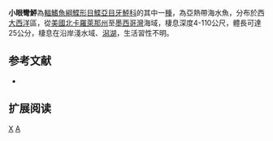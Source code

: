 {{Speciesbox 
| taxon = Ancylopsetta ommata 
| image = Ocellated flounder ( Ancylopsetta ommata ).jpg
| status = NE
| status_system = IUCN3.1
| authority = [[Jordan|Jordan]] & [[Gilbert|Gilbert]], 1883
| synonyms = *''Paralichthys ommatus,Jordan & Gilbert, 1883''
*''Ancylopsetta quadrocellatus,Gill, 1864''
*''Ancylopsetta quadrocellata,Gill, 1864''
}}

'''小眼彎鮃'''為[[輻鰭魚綱|輻鰭魚綱]][[鰈形目|鰈形目]][[鰈亞目|鰈亞目]][[牙鮃科|牙鮃科]]的其中一[[種|種]]，為亞熱帶海水魚，分布於西[[大西洋|大西洋]]區，從[[美國|美國]][[北卡羅萊那州|北卡羅萊那州]]至[[墨西哥灣|墨西哥灣]]海域，棲息深度4-110公尺，體長可達25公分，棲息在沿岸淺水域、[[潟湖|潟湖]]，生活習性不明。

==参考文献==
*{{FishBase_species|genus=Ancylopsetta|species=ommata|year=2014|month=3}}

== 扩展阅读 ==
{{refbegin}}
{{wikispecies-inline|Ancylopsetta ommata|小眼彎鮃}}
{{refend}}
{{Taxonbar|from=Q602290}}

[[Category:彎鮃屬|X]]
[[Category:1883年描述的魚類|A]]

{{魚類小作品}}